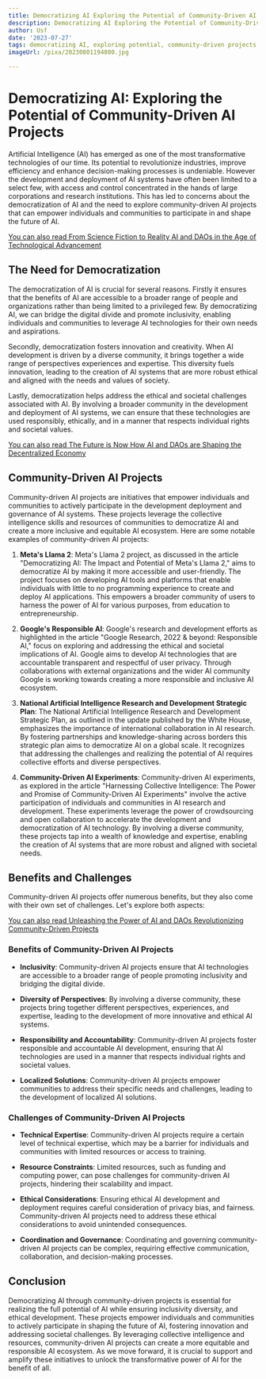 ```yaml
---
title: Democratizing AI Exploring the Potential of Community-Driven AI Projects
description: Democratizing AI Exploring the Potential of Community-Driven AI Projects
author: Usf
date: '2023-07-27'
tags: democratizing AI, exploring potential, community-driven projects
imageUrl: /pixa/20230801194800.jpg

---
```

# Democratizing AI: Exploring the Potential  of Community-Driven AI  Projects

Artificial Intelligence  (AI) has  emerged  as one of the most transformative technologies  of our time. Its potential to revolutionize industries, improve efficiency and enhance decision-making processes is undeniable. However  the development and deployment of  AI systems have often been limited to a select  few,  with access and control concentrated in the hands  of large corporations and research institutions.  This has  led  to concerns about the democratization of AI and the need to explore community-driven AI  projects that can empower individuals and communities to participate in and shape the future of AI.

[You can also read From Science Fiction to Reality AI and DAOs in the Age of Technological Advancement](From%20Science%20Fiction%20to%20Reality%20AI%20and%20DAOs%20in%20the%20Age%20of%20Technological%20Advancement)


##  The Need for Democratization

The democratization of AI is crucial for several reasons. Firstly it ensures that the benefits of AI are accessible to  a broader range of people and organizations rather than being limited to a privileged few. By  democratizing AI, we can bridge the digital divide  and  promote inclusivity, enabling individuals and communities to leverage AI  technologies for their own needs and aspirations.

Secondly,  democratization fosters innovation and creativity. When  AI development is driven by a diverse community, it brings together  a wide range of perspectives experiences and expertise. This diversity fuels innovation, leading to the creation of AI systems that are more robust ethical  and  aligned with the needs and values of  society.

Lastly, democratization helps  address the ethical and societal challenges associated with AI.  By  involving a broader community in the development and deployment of AI systems, we can ensure that these technologies are used responsibly, ethically, and in a manner that  respects individual rights and societal values.

[You can also read The Future is Now How  AI and  DAOs are Shaping the Decentralized Economy](The%20Future%20is%20Now%20How%20AI%20and%20DAOs%20are%20Shaping%20the%20Decentralized%20Economy)


## Community-Driven AI Projects

Community-driven AI projects are initiatives that empower individuals and communities to actively participate in the development deployment and governance of AI systems. These projects leverage the collective intelligence  skills and resources of communities to democratize AI  and create a more inclusive and equitable AI ecosystem. Here are some notable examples of community-driven AI projects:

1. **Meta's Llama 2**: Meta's Llama 2 project, as discussed in the article "Democratizing AI: The Impact and Potential of Meta's Llama 2," aims  to  democratize AI by making it more accessible and  user-friendly. The project focuses on developing AI tools and platforms that enable individuals with little to no programming experience to create and deploy AI applications. This empowers a broader community of users to harness the power of AI for various purposes, from education to entrepreneurship.

2. **Google's Responsible AI**: Google's research and development efforts as highlighted  in the article "Google Research, 2022 & beyond: Responsible AI," focus on exploring and addressing the ethical and societal implications of AI. Google aims to develop  AI technologies that  are  accountable transparent and respectful of user privacy. Through collaborations with external organizations and  the wider AI community  Google  is  working towards creating  a more responsible and inclusive AI ecosystem.

3. **National Artificial Intelligence Research and Development Strategic Plan**: The National Artificial  Intelligence Research and Development Strategic Plan, as outlined in the update published by the  White House, emphasizes the  importance of international collaboration in AI research. By  fostering partnerships and knowledge-sharing across  borders this strategic plan aims to democratize AI on a global scale. It recognizes that addressing the challenges  and realizing  the potential  of AI requires collective  efforts and diverse perspectives.

4. **Community-Driven AI Experiments**: Community-driven AI experiments,  as explored in the article "Harnessing Collective Intelligence: The Power and  Promise  of Community-Driven AI Experiments" involve the active participation  of individuals and communities in  AI research and  development. These experiments leverage the power of crowdsourcing and open collaboration to accelerate the development and democratization of AI technology. By involving a diverse community, these projects tap into  a wealth of knowledge and expertise, enabling  the creation of  AI systems  that are more robust and  aligned with societal needs.

## Benefits and Challenges

Community-driven AI projects offer numerous benefits, but they also come with their own set of challenges. Let's explore both aspects:

[You can also read Unleashing the Power of AI and DAOs  Revolutionizing Community-Driven Projects](Unleashing%20the%20Power%20of%20AI%20and%20DAOs%20Revolutionizing%20Community-Driven%20Projects)


### Benefits of Community-Driven AI Projects

- **Inclusivity**: Community-driven AI  projects ensure that AI technologies are accessible to a broader range of people promoting inclusivity and bridging the  digital divide.

- **Diversity of Perspectives**: By involving a diverse community, these projects bring together  different perspectives, experiences, and expertise, leading to the  development of more innovative and ethical AI  systems.

- **Responsibility and Accountability**: Community-driven AI projects foster responsible and accountable AI development, ensuring that AI technologies are used  in a manner that  respects individual rights and societal values.

- **Localized Solutions**: Community-driven AI  projects empower communities  to address their specific needs  and challenges, leading to the development of localized AI solutions.

### Challenges  of Community-Driven AI  Projects

- **Technical Expertise**: Community-driven AI projects require a certain level  of technical expertise, which may be a barrier for individuals and communities with limited resources  or access to training.

- **Resource  Constraints**: Limited resources,  such as funding and computing power, can pose  challenges for community-driven AI projects, hindering their scalability and impact.

- **Ethical Considerations**: Ensuring ethical AI development and deployment requires careful consideration of privacy bias, and  fairness. Community-driven AI  projects need to address these ethical considerations to avoid unintended consequences.

- **Coordination and Governance**: Coordinating and governing community-driven AI projects can be complex, requiring effective communication, collaboration, and decision-making processes.

## Conclusion

Democratizing AI through community-driven projects is essential for realizing the full potential of AI while ensuring inclusivity diversity, and ethical development.  These projects empower individuals and communities to actively participate in  shaping the future  of AI, fostering innovation and addressing societal  challenges. By leveraging collective intelligence and resources,  community-driven  AI projects can create a more equitable and responsible AI ecosystem. As we  move forward, it  is crucial to support and amplify these initiatives to unlock the transformative power  of AI for the benefit  of all.